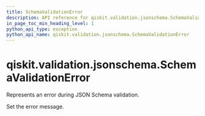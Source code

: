 ```yaml
---
title: SchemaValidationError
description: API reference for qiskit.validation.jsonschema.SchemaValidationError
in_page_toc_min_heading_level: 1
python_api_type: exception
python_api_name: qiskit.validation.jsonschema.SchemaValidationError
---
```


# qiskit.validation.jsonschema.SchemaValidationError

<Class id="qiskit.validation.jsonschema.SchemaValidationError" github="https://github.com/qiskit/qiskit/tree/stable/0.18/qiskit/validation/jsonschema/exceptions.py" signature="SchemaValidationError(*message)">
  Represents an error during JSON Schema validation.

  Set the error message.
</Class>

